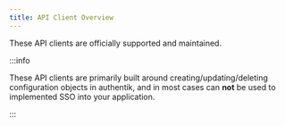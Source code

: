 ```yaml
---
title: API Client Overview
---
```





These API clients are officially supported and maintained.

:::info

These API clients are primarily built around creating/updating/deleting configuration objects in authentik, and in most cases can **not** be used to implemented SSO into your application.

:::

<DocCardList />
